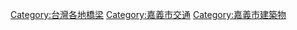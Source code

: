 {{Commons_category}}

[[Category:台灣各地橋梁|Category:台灣各地橋梁]]
[[Category:嘉義市交通|Category:嘉義市交通]]
[[Category:嘉義市建築物|Category:嘉義市建築物]]